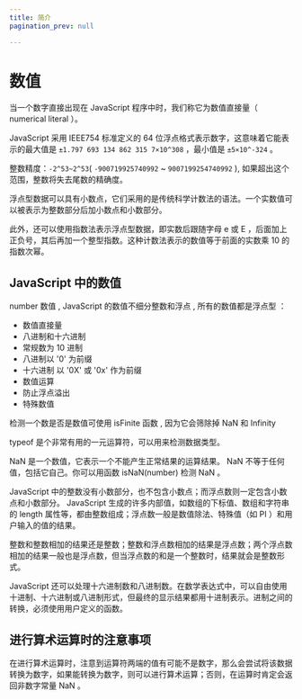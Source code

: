 ```yaml
---
title: 简介
pagination_prev: null

---
```


# 数值

当一个数字直接出现在 JavaScript 程序中时，我们称它为数值直接量（ numerical literal ）。

JavaScript 采用 IEEE754 标准定义的 64 位浮点格式表示数字，这意味着它能表示的最大值是 `±1.797 693 134 862 315 7×10^308` ，最小值是 `±5×10^-324` 。

整数精度：`-2^53~2^53`( `-900719925740992` ~ `9007199254740992` ), 如果超出这个范围，整数将失去尾数的精确度。

浮点型数据可以具有小数点，它们采用的是传统科学计数法的语法。一个实数值可以被表示为整数部分后加小数点和小数部分。

此外，还可以使用指数法表示浮点型数据，即实数后跟随字母 e 或 E ，后面加上正负号，其后再加一个整型指数。这种计数法表示的数值等于前面的实数乘 10 的指数次幂。

## JavaScript 中的数值

number 数值 , JavaScript 的数值不细分整数和浮点 , 所有的数值都是浮点型 ：

- 数值直接量
- 八进制和十六进制
- 常规数为 10 进制
- 八进制以 '0' 为前缀
- 十六进制 以 '0X' 或 '0x' 作为前缀
- 数值运算
- 防止浮点溢出
- 特殊数值

检测一个数是否是数值可使用 isFinite 函数 , 因为它会筛除掉 NaN 和 Infinity

typeof 是个非常有用的一元运算符，可以用来检测数据类型。

NaN 是一个数值，它表示一个不能产生正常结果的运算结果。 NaN 不等于任何值，包括它自己。你可以用函数 isNaN(number) 检测 NaN 。

JavaScript 中的整数没有小数部分，也不包含小数点；而浮点数则一定包含小数点和小数部分。 JavaScript 生成的许多内部值，如数组的下标值、数组和字符串的 length
属性等，都由整数组成；浮点数一般是数值除法、特殊值（如 PI ）和用户输入的值的结果。

整数和整数相加的结果还是整数；整数和浮点数相加的结果是浮点数；两个浮点数相加的结果一般也是浮点数，但当浮点数的和是一个整数时，结果就会是整数形式。

JavaScript 还可以处理十六进制数和八进制数。在数学表达式中，可以自由使用十进制、十六进制或八进制形式，但最终的显示结果都用十进制表示。进制之间的转换，必须使用用户定义的函数。

## 进行算术运算时的注意事项

在进行算术运算时，注意到运算符两端的值有可能不是数字，那么会尝试将该数据转换为数字，如果能转换为数字，则可以进行算术运算；否则，在运算时肯定会返回非数字常量 NaN 。

            